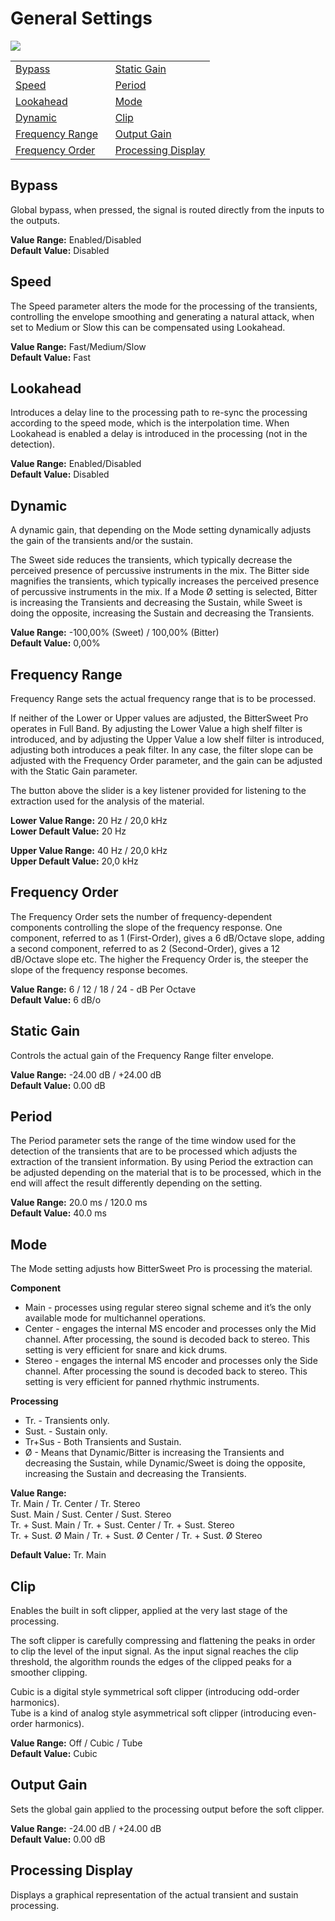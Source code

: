 # General Settings

![](https://media.githubusercontent.com/media/FLUX-SE/doc_images/main/Plugins/bittersweet-pro/bittersweet-pro.jpg)

|                                       |                                               |
|           ---                         |                       ---                     |
|   [Bypass](#bypass)                   |    [Static Gain](#static-gain)                |
|   [Speed](#speed)                     |    [Period](#period)                          |
|   [Lookahead](#lookahead)             |    [Mode](#mode)                              |
|   [Dynamic](#dynamic)                 |    [Clip](#clip)                              |
|   [Frequency Range](#freqency-range)  |    [Output Gain](#output-gain)                |
|   [Frequency Order](#freqency-order)  |    [Processing Display](#graph)               |

## Bypass

Global bypass, when pressed, the signal is routed directly from the inputs to the outputs.  

**Value Range:** Enabled/Disabled  
**Default Value:** Disabled  


## Speed

The Speed parameter alters the mode for the processing of the transients, controlling the envelope smoothing and generating a natural attack, when set to Medium or Slow this can be compensated using Lookahead.  

**Value Range:** Fast/Medium/Slow  
**Default Value:** Fast  


## Lookahead

Introduces a delay line to the processing path to re-sync the processing according to the speed mode, which is the interpolation time. When Lookahead is enabled a delay is introduced in the processing (not in the detection).  

**Value Range:** Enabled/Disabled  
**Default Value:** Disabled  

## Dynamic

A dynamic gain, that depending on the Mode setting dynamically adjusts the gain of the transients and/or the sustain.  

The Sweet side reduces the transients, which typically decrease the perceived presence of percussive instruments in the mix. The Bitter side magnifies the transients, which typically increases the perceived presence of percussive instruments in the mix. If a Mode Ø setting is selected, Bitter is increasing the Transients and decreasing the Sustain, while Sweet is doing the opposite, increasing the Sustain and decreasing the Transients.  

**Value Range:** -100,00% (Sweet) / 100,00% (Bitter)  
**Default Value:** 0,00%  

## Frequency Range

Frequency Range sets the actual frequency range that is to be processed.  

If neither of the Lower or Upper values are adjusted, the BitterSweet Pro operates in Full Band. By adjusting the Lower Value a high shelf filter is introduced, and by adjusting the Upper Value a low shelf filter is introduced, adjusting both introduces a peak filter. In any case, the filter slope can be adjusted with the Frequency Order parameter, and the gain can be adjusted with the Static Gain parameter.  

The button above the slider is a key listener provided for listening to the extraction used for the analysis of the material.  

**Lower Value Range:** 20 Hz / 20,0 kHz  
**Lower Default Value:** 20 Hz  

**Upper Value Range:** 40 Hz / 20,0 kHz  
**Upper Default Value:** 20,0 kHz  

## Frequency Order

The Frequency Order sets the number of frequency-dependent components controlling the slope of the frequency response. One component, referred to as 1 (First-Order), gives a 6 dB/Octave slope, adding a second component, referred to as 2 (Second-Order), gives a 12 dB/Octave slope etc. The higher the Frequency Order is, the steeper the slope of the frequency response becomes.  

**Value Range:** 6 / 12 / 18 / 24 - dB Per Octave  
**Default Value:** 6 dB/o  

## Static Gain

Controls the actual gain of the Frequency Range filter envelope.  

**Value Range:** -24.00 dB / +24.00 dB  
**Default Value:** 0.00 dB  

## Period

The Period parameter sets the range of the time window used for the detection of the transients that are to be processed which adjusts the extraction of the transient information. By using Period the extraction can be adjusted depending on the material that is to be processed, which in the end will affect the result differently depending on the setting.  

**Value Range:** 20.0 ms / 120.0 ms  
**Default Value:** 40.0 ms  

## Mode

The Mode setting adjusts how BitterSweet Pro is processing the material.

**Component**

*   Main - processes using regular stereo signal scheme and it’s the only available mode for multichannel operations.
*   Center - engages the internal MS encoder and processes only the Mid channel. After processing, the sound is decoded back to stereo. This setting is very efficient for snare and kick drums.
*   Stereo - engages the internal MS encoder and processes only the Side channel. After processing the sound is decoded back to stereo. This setting is very efficient for panned rhythmic instruments.

**Processing**

*   Tr. - Transients only.
*   Sust. - Sustain only.
*   Tr+Sus - Both Transients and Sustain.
*   Ø - Means that Dynamic/Bitter is increasing the Transients and decreasing the Sustain, while Dynamic/Sweet is doing the opposite, increasing the Sustain and decreasing the Transients.

**Value Range:**  
Tr. Main / Tr. Center / Tr. Stereo  
Sust. Main / Sust. Center / Sust. Stereo  
Tr. + Sust. Main / Tr. + Sust. Center / Tr. + Sust. Stereo  
Tr. + Sust. Ø Main / Tr. + Sust. Ø Center / Tr. + Sust. Ø Stereo  

**Default Value:** Tr. Main  

## Clip

Enables the built in soft clipper, applied at the very last stage of the processing.  

The soft clipper is carefully compressing and flattening the peaks in order to clip the level of the input signal. As the input signal reaches the clip threshold, the algorithm rounds the edges of the clipped peaks for a smoother clipping.  

Cubic is a digital style symmetrical soft clipper (introducing odd-order harmonics).  
Tube is a kind of analog style asymmetrical soft clipper (introducing even-order harmonics).  

**Value Range:** Off / Cubic / Tube  
**Default Value:** Cubic  

## Output Gain

Sets the global gain applied to the processing output before the soft clipper.  

**Value Range:** -24.00 dB / +24.00 dB  
**Default Value:** 0.00 dB  

## Processing Display

Displays a graphical representation of the actual transient and sustain processing.
